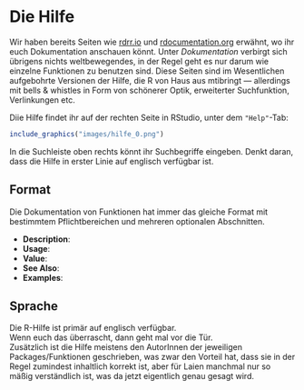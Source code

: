 # Die Hilfe

Wir haben bereits Seiten wie [rdrr.io](https://rdrr.io/) und [rdocumentation.org](https://www.rdocumentation.org/) erwähnt, wo ihr euch Dokumentation anschauen könnt. Unter *Dokumentation* verbirgt sich übrigens nichts weltbewegendes, in der Regel geht es nur darum wie einzelne Funktionen zu benutzen sind.
Diese Seiten sind im Wesentlichen aufgebohrte Versionen der Hilfe, die R von Haus aus mtibringt — allerdings mit bells & whistles in Form von schönerer Optik, erweiterter Suchfunktion, Verlinkungen etc.

Diie Hilfe findet ihr auf der rechten Seite in RStudio, unter dem `"Help"`-Tab:

```r
include_graphics("images/hilfe_0.png")
```

In die Suchleiste oben rechts könnt ihr Suchbegriffe eingeben. Denkt daran, dass die Hilfe in erster Linie auf englisch verfügbar ist.

## Format

Die Dokumentation von Funktionen hat immer das gleiche Format mit bestimmtem Pflichtbereichen und mehreren optionalen Abschnitten.

- **Description**:
- **Usage**:
- **Value**:
- **See Also**:
- **Examples**:

## Sprache

Die R-Hilfe ist primär auf englisch verfügbar.   
Wenn euch das überrascht, dann geht mal vor die Tür.  
Zusätzlich ist die Hilfe meistens den AutorInnen der jeweiligen Packages/Funktionen geschrieben, was zwar den Vorteil hat, dass sie in der Regel zumindest inhaltlich korrekt ist, aber für Laien manchmal nur so mäßig verständlich ist, was da jetzt eigentlich genau gesagt wird.
